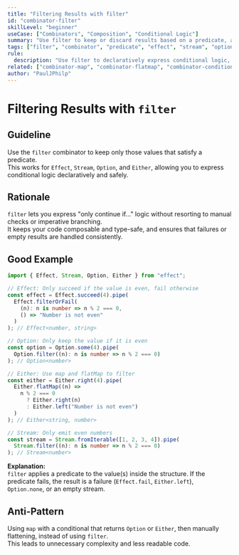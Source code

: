 ```yaml
---
title: "Filtering Results with filter"
id: "combinator-filter"
skillLevel: "beginner"
useCase: ["Combinators", "Composition", "Conditional Logic"]
summary: "Use filter to keep or discard results based on a predicate, across Effect, Stream, Option, and Either."
tags: ["filter", "combinator", "predicate", "effect", "stream", "option", "either"]
rule:
  description: "Use filter to declaratively express conditional logic, keeping only values that satisfy a predicate."
related: ["combinator-map", "combinator-flatmap", "combinator-conditional"]
author: "PaulJPhilp"
---
```


# Filtering Results with `filter`

## Guideline

Use the `filter` combinator to keep only those values that satisfy a predicate.  
This works for `Effect`, `Stream`, `Option`, and `Either`, allowing you to express conditional logic declaratively and safely.

## Rationale

`filter` lets you express "only continue if..." logic without resorting to manual checks or imperative branching.  
It keeps your code composable and type-safe, and ensures that failures or empty results are handled consistently.

## Good Example

```typescript
import { Effect, Stream, Option, Either } from "effect";

// Effect: Only succeed if the value is even, fail otherwise
const effect = Effect.succeed(4).pipe(
  Effect.filterOrFail(
    (n): n is number => n % 2 === 0,
    () => "Number is not even"
  )
); // Effect<number, string>

// Option: Only keep the value if it is even
const option = Option.some(4).pipe(
  Option.filter((n): n is number => n % 2 === 0)
); // Option<number>

// Either: Use map and flatMap to filter
const either = Either.right(4).pipe(
  Either.flatMap((n) => 
    n % 2 === 0
      ? Either.right(n)
      : Either.left("Number is not even")
  )
); // Either<string, number>

// Stream: Only emit even numbers
const stream = Stream.fromIterable([1, 2, 3, 4]).pipe(
  Stream.filter((n): n is number => n % 2 === 0)
); // Stream<number>
```

**Explanation:**  
`filter` applies a predicate to the value(s) inside the structure. If the predicate fails, the result is a failure (`Effect.fail`, `Either.left`), `Option.none`, or an empty stream.

## Anti-Pattern

Using `map` with a conditional that returns `Option` or `Either`, then manually flattening, instead of using `filter`.  
This leads to unnecessary complexity and less readable code.